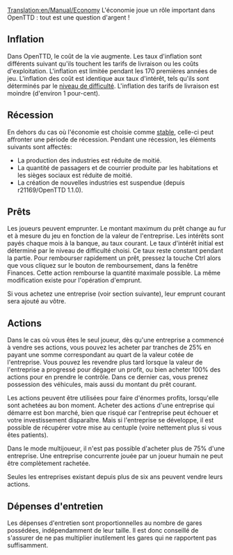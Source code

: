 [[Translation:en/Manual/Economy]]
{{fr/Table des matières}}
L'économie joue un rôle important dans OpenTTD : tout est une question d'argent !

==Inflation==
Dans OpenTTD, le coût de la vie augmente. Les taux d'inflation sont différents suivant qu'ils touchent les tarifs de livraison ou les coûts d'exploitation. L'inflation est limitée pendant les 170 premières années de jeu. L'inflation des coût est identique aux taux d'intérêt, tels qu'ils sont déterminés par le [[fr/Archive/Manual/Settings/Difficulté|niveau de difficulté]]. L'inflation des tarifs de livraison est moindre (d'environ 1 pour-cent).

==Récession==
En dehors du cas où l'économie est choisie comme [[fr/Archive/Manual/Settings/Difficulté|stable]], celle-ci peut affronter une période de récession. Pendant une récession, les éléments suivants sont affectés:
* La production des industries est réduite de moitié.
* La quantité de passagers et de courrier produite par les habitations et les sièges sociaux est réduite de moitié. 
* La création de nouvelles industries est suspendue (depuis r21169/OpenTTD 1.1.0).

==Prêts==
Les joueurs peuvent emprunter. Le montant maximum du prêt change au fur et à mesure du jeu en fonction de la valeur de l'entreprise. Les intérêts sont payés chaque mois à la banque, au taux courant.
Le taux d'intérêt initial est déterminé par le niveau de difficulté choisi. Ce taux reste constant pendant la partie.
Pour rembourser rapidement un prêt, pressez la touche Ctrl alors que vous cliquez sur le bouton de remboursement, dans la fenêtre Finances. Cette action rembourse la quantité maximale possible. La même modification existe pour l'opération d'emprunt.

Si vous achetez une entreprise (voir section suivante), leur emprunt courant sera ajouté au vôtre.

==Actions==
Dans le cas où vous êtes le seul joueur, dès qu'une entreprise a commencé à vendre ses actions, vous pouvez les acheter par tranches de 25% en payant une somme correspondant au quart de la valeur cotée de l'entreprise. Vous pouvez les revendre plus tard lorsque la valeur de l'entreprise a progressé pour dégager un profit, ou bien acheter 100% des actions pour en prendre le contrôle. Dans ce dernier cas, vous prenez possession des véhicules, mais aussi du montant du prêt courant.

Les actions peuvent être utilisées pour faire d'énormes profits, lorsqu'elle sont achetées au bon moment. Acheter des actions d'une entreprise qui démarre est bon marché, bien que risqué car l'entreprise peut échouer et votre investissement disparaître. Mais si l'entreprise se développe, il est possible de récupérer votre mise au centuple (voire nettement plus si vous êtes patients).

Dans le mode multijoueur, il n'est pas possible d'acheter plus de 75% d'une entreprise. Une entreprise concurrente jouée par un joueur humain ne peut être complètement rachetée.

Seules les entreprises existant depuis plus de six ans peuvent vendre leurs actions.

==Dépenses d'entretien==

Les dépenses d'entretien sont proportionnelles au nombre de gares possédées, indépendamment de leur taille. Il est donc conseillé de s'assurer de ne pas multiplier inutilement les gares qui ne rapportent pas suffisamment.